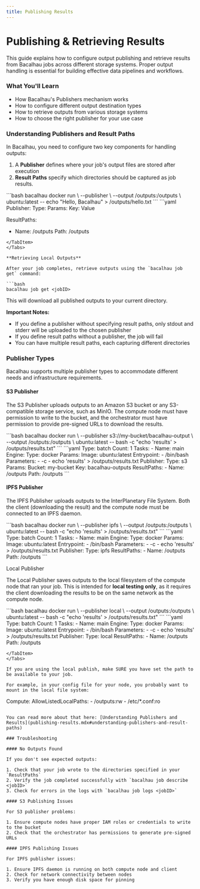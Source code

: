 ```yaml
---
title: Publishing Results
---
```



# Publishing & Retrieving Results

This guide explains how to configure output publishing and retrieve results from Bacalhau jobs across different storage systems. Proper output handling is essential for building effective data pipelines and workflows.

### What You'll Learn

- How Bacalhau's Publishers mechanism works
- How to configure different output destination types
- How to retrieve outputs from various storage systems
- How to choose the right publisher for your use case

### Understanding Publishers and Result Paths

In Bacalhau, you need to configure two key components for handling outputs:

1. A **Publisher** defines where your job's output files are stored after execution
2. **Result Paths** specify which directories should be captured as job results.&#x20;

<Tabs groupId="publisher-basics">
<TabItem value="Imperative" label="Imperative">
```bash
bacalhau docker run \
  --publisher <uri><path> \
  --output /outputs:/outputs \
  ubuntu:latest -- echo "Hello, Bacalhau" > /outputs/hello.txt
```
</TabItem>

<TabItem value="Declarative" label="Declarative">
```yaml
Publisher:
  Type: <type>
  Params:
    Key: Value

ResultPaths:

- Name: /outputs
  Path: /outputs

````
</TabItem>
</Tabs>

**Retrieving Local Outputs**

After your job completes, retrieve outputs using the `bacalhau job get` command:

```bash
bacalhau job get <jobID>
````

This will download all published outputs to your current directory.

**Important Notes:**

- If you define a publisher without specifying result paths, only stdout and stderr will be uploaded to the chosen publisher
- If you define result paths without a publisher, the job will fail
- You can have multiple result paths, each capturing different directories

### Publisher Types

Bacalhau supports multiple publisher types to accommodate different needs and infrastructure requirements.

#### S3 Publisher

The S3 Publisher uploads outputs to an Amazon S3 bucket or any S3-compatible storage service, such as MinIO. The compute node must have permission to write to the bucket, and the orchestrator must have permission to provide pre-signed URLs to download the results.

<Tabs groupId="s3-publisher">
<TabItem value="Imperative" label="Imperative">
```bash
bacalhau docker run \
  --publisher s3://my-bucket/bacalhau-output \
  --output /outputs:/outputs \
  ubuntu:latest -- bash -c "echo 'results' > /outputs/results.txt"
```
</TabItem>

<TabItem value="Declarative" label="Declarative">
```yaml
Type: batch
Count: 1
Tasks:
  - Name: main
    Engine:
      Type: docker
      Params:
        Image: ubuntu:latest
        Entrypoint:
          - /bin/bash
        Parameters:
          - -c
          - echo 'results' > /outputs/results.txt
    Publisher:
      Type: s3
      Params:
        Bucket: my-bucket
        Key: bacalhau-outputs
    ResultPaths:
      - Name: /outputs
        Path: /outputs
```
</TabItem>
</Tabs>

#### IPFS Publisher

The IPFS Publisher uploads outputs to the InterPlanetary File System. Both the client (downloading the result) and the compute node must be connected to an IPFS daemon.

<Tabs groupId="ipfs-publisher">
<TabItem value="Imperative" label="Imperative">
```bash
bacalhau docker run \
  --publisher ipfs \
  --output /outputs:/outputs \
  ubuntu:latest -- bash -c "echo 'results' > /outputs/results.txt"
```
</TabItem>

<TabItem value="Declarative" label="Declarative">
```yaml
Type: batch
Count: 1
Tasks:
  - Name: main
    Engine:
      Type: docker
      Params:
        Image: ubuntu:latest
        Entrypoint:
          - /bin/bash
        Parameters:
          - -c
          - echo 'results' > /outputs/results.txt
    Publisher:
      Type: ipfs
    ResultPaths:
      - Name: /outputs
        Path: /outputs
```
</TabItem>
</Tabs>

Local Publisher

The Local Publisher saves outputs to the local filesystem of the compute node that ran your job. This is intended for **local testing only**, as it requires the client downloading the results to be on the same network as the compute node.

<Tabs groupId="local-publisher">
<TabItem value="Imperative" label="Imperative">
```bash
bacalhau docker run \
  --publisher local \
  --output /outputs:/outputs \
  ubuntu:latest -- bash -c "echo 'results' > /outputs/results.txt"
```
</TabItem>

<TabItem value="Declarative" label="Declarative">
```yaml
Type: batch
Count: 1
Tasks:
  - Name: main
    Engine:
      Type: docker
      Params:
        Image: ubuntu:latest
        Entrypoint:
          - /bin/bash
        Parameters:
          - -c
          - echo 'results' > /outputs/results.txt
    Publisher:
      Type: local
    ResultPaths:
      - Name: /outputs
        Path: /outputs

```
</TabItem>
</Tabs>

If you are using the local publish, make SURE you have set the path to be available to your job.

For example, in your config file for your node, you probably want to mount in the local file system:

```

Compute:
AllowListedLocalPaths: - /outputs:rw - /etc/\*.conf:ro

```

You can read more about that here: [Understanding Publishers and Results](publishing-results.mdx#understanding-publishers-and-result-paths)

### Troubleshooting

#### No Outputs Found

If you don't see expected outputs:

1. Check that your job wrote to the directories specified in your `ResultPaths`
2. Verify the job completed successfully with `bacalhau job describe <jobID>`
3. Check for errors in the logs with `bacalhau job logs <jobID>`

#### S3 Publishing Issues

For S3 publisher problems:

1. Ensure compute nodes have proper IAM roles or credentials to write to the bucket
2. Check that the orchestrator has permissions to generate pre-signed URLs

#### IPFS Publishing Issues

For IPFS publisher issues:

1. Ensure IPFS daemon is running on both compute node and client
2. Check for network connectivity between nodes
3. Verify you have enough disk space for pinning
```
